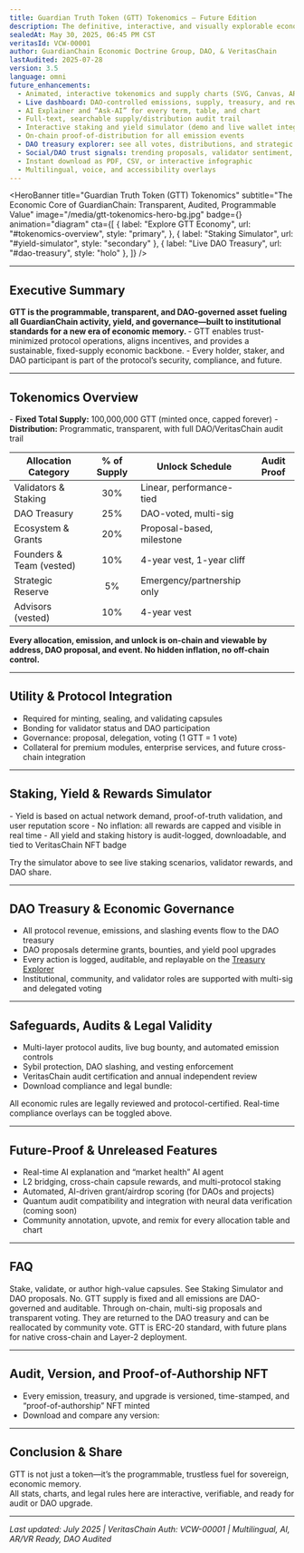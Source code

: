 ```yaml
---
title: Guardian Truth Token (GTT) Tokenomics — Future Edition
description: The definitive, interactive, and visually explorable economic design for the GTT—the native, DAO-governed, quantum-audited asset of GuardianChain.
sealedAt: May 30, 2025, 06:45 PM CST
veritasId: VCW-00001
author: GuardianChain Economic Doctrine Group, DAO, & VeritasChain
lastAudited: 2025-07-28
version: 3.5
language: omni
future_enhancements:
  - Animated, interactive tokenomics and supply charts (SVG, Canvas, AR-ready)
  - Live dashboard: DAO-controlled emissions, supply, treasury, and reward stats
  - AI Explainer and “Ask-AI” for every term, table, and chart
  - Full-text, searchable supply/distribution audit trail
  - Interactive staking and yield simulator (demo and live wallet integration)
  - On-chain proof-of-distribution for all emission events
  - DAO treasury explorer: see all votes, distributions, and strategic reserves in real time
  - Social/DAO trust signals: trending proposals, validator sentiment, market impact
  - Instant download as PDF, CSV, or interactive infographic
  - Multilingual, voice, and accessibility overlays
---
```


<HeroBanner
  title="Guardian Truth Token (GTT) Tokenomics"
  subtitle="The Economic Core of GuardianChain: Transparent, Audited, Programmable Value"
  image="/media/gtt-tokenomics-hero-bg.jpg"
  badge={<VeritasBadge id="VCW-00001" />}
  animation="diagram"
  cta={[
    {
      label: "Explore GTT Economy",
      url: "#tokenomics-overview",
      style: "primary",
    },
    { label: "Staking Simulator", url: "#yield-simulator", style: "secondary" },
    { label: "Live DAO Treasury", url: "#dao-treasury", style: "holo" },
  ]}
/>

<UtilityBar>
  <SectionTOC sticky scrollSpy animation="fade-in" />
  <QuickActions>
    <CopyButton text="guardian-global.com/whitepaper/gtt-tokenomics" />
    <ShareMenu
      platforms={["twitter", "linkedin", "telegram", "farcaster", "email"]}
    />
    <PDFExport />
    <VoiceToggle />
    <ThemeToggle />
    <TranslateMenu
      languages={["en", "es", "zh", "de", "fr", "ar", "hi", "jp"]}
    />
    <TextSizeToggle />
  </QuickActions>
</UtilityBar>

<LiveStats type="tokenomics" position="banner" />

---

## <span id="executive-summary">Executive Summary <InfoIcon /></span>

<Callout type="impact" icon="🪙">
  <b>
    GTT is the programmable, transparent, and DAO-governed asset fueling all
    GuardianChain activity, yield, and governance—built to institutional
    standards for a new era of economic memory.
  </b>
</Callout>
- GTT enables trust-minimized protocol operations, aligns incentives, and
provides a sustainable, fixed-supply economic backbone. - Every holder, staker,
and DAO participant is part of the protocol’s security, compliance, and future.

<AIExplain section="executive-summary" />

---

## <span id="tokenomics-overview">Tokenomics Overview <ChartIcon /></span>

<AnimatedChart src="/media/gtt-supply-chart.svg" interactive />- **Fixed Total
Supply:** 100,000,000 GTT (minted once, capped forever) - **Distribution:**
Programmatic, transparent, with full DAO/VeritasChain audit trail

| Allocation Category      | % of Supply | Unlock Schedule            |          Audit Proof          |
| ------------------------ | :---------: | -------------------------- | :---------------------------: |
| Validators & Staking     |     30%     | Linear, performance-tied   | <ProofLink id="validators" /> |
| DAO Treasury             |     25%     | DAO-voted, multi-sig       |    <ProofLink id="dao" />     |
| Ecosystem & Grants       |     20%     | Proposal-based, milestone  | <ProofLink id="ecosystem" />  |
| Founders & Team (vested) |     10%     | 4-year vest, 1-year cliff  |    <ProofLink id="team" />    |
| Strategic Reserve        |     5%      | Emergency/partnership only |  <ProofLink id="reserve" />   |
| Advisors (vested)        |     10%     | 4-year vest                |  <ProofLink id="advisors" />  |

<Callout type="info" icon="💡">
  <b>
    Every allocation, emission, and unlock is on-chain and viewable by address,
    DAO proposal, and event. No hidden inflation, no off-chain control.
  </b>
</Callout>

---

## <span id="utility">Utility & Protocol Integration <RocketIcon /></span>

- Required for minting, sealing, and validating capsules
- Bonding for validator status and DAO participation
- Governance: proposal, delegation, voting (1 GTT = 1 vote)
- Collateral for premium modules, enterprise services, and future cross-chain integration

<AnimatedSVG src="/media/gtt-utility-flow.svg" />

---

## <span id="yield-simulator">Staking, Yield & Rewards Simulator <YieldIcon /></span>

<StakingSimulator />- Yield is based on actual network demand, proof-of-truth
validation, and user reputation score - No inflation: all rewards are capped and
visible in real time - All yield and staking history is audit-logged,
downloadable, and tied to VeritasChain NFT badge

<LiveStats type="yield" />
<Callout type="pro" icon="🧮">
  Try the simulator above to see live staking scenarios, validator rewards, and
  DAO share.
</Callout>

---

## <span id="dao-treasury">DAO Treasury & Economic Governance <DAOBadge /></span>

- All protocol revenue, emissions, and slashing events flow to the DAO treasury
- DAO proposals determine grants, bounties, and yield pool upgrades
- Every action is logged, auditable, and replayable on the [Treasury Explorer](/dao/treasury)
- Institutional, community, and validator roles are supported with multi-sig and delegated voting

<LiveVote proposal="treasury" />
<AuditTrail doc="gtt-tokenomics" />

---

## <span id="safeguards">Safeguards, Audits & Legal Validity <ShieldIcon /></span>

- Multi-layer protocol audits, live bug bounty, and automated emission controls
- Sybil protection, DAO slashing, and vesting enforcement
- VeritasChain audit certification and annual independent review
- Download compliance and legal bundle: <DownloadButton file="/docs/GTT_ComplianceBundle.pdf" />

<Callout type="legal" icon="⚖️">
  All economic rules are legally reviewed and protocol-certified. Real-time
  compliance overlays can be toggled above.
</Callout>

---

## <span id="future">Future-Proof & Unreleased Features <FutureIcon /></span>

- Real-time AI explanation and “market health” AI agent
- L2 bridging, cross-chain capsule rewards, and multi-protocol staking
- Automated, AI-driven grant/airdrop scoring (for DAOs and projects)
- Quantum audit compatibility and integration with neural data verification (coming soon)
- Community annotation, upvote, and remix for every allocation table and chart

---

## <span id="faq">FAQ <HelpIcon /></span>

<FAQ>
  <Question q="How do I earn GTT?">
    Stake, validate, or author high-value capsules. See Staking Simulator and
    DAO proposals.
  </Question>
  <Question q="Is there inflation?">
    No. GTT supply is fixed and all emissions are DAO-governed and auditable.
  </Question>
  <Question q="How is the DAO treasury managed?">
    Through on-chain, multi-sig proposals and transparent voting.
  </Question>
  <Question q="What happens to unused or slashed tokens?">
    They are returned to the DAO treasury and can be reallocated by community
    vote.
  </Question>
  <Question q="Is GTT ERC-20 or native?">
    GTT is ERC-20 standard, with future plans for native cross-chain and Layer-2
    deployment.
  </Question>
</FAQ>

---

## <span id="audit">Audit, Version, and Proof-of-Authorship NFT <AuditIcon /></span>

- Every emission, treasury, and upgrade is versioned, time-stamped, and “proof-of-authorship” NFT minted
- Download and compare any version: <AuditTrail doc="gtt-tokenomics" />

---

## <span id="conclusion">Conclusion & Share <ShareIcon /></span>

GTT is not just a token—it’s the programmable, trustless fuel for sovereign, economic memory.  
All stats, charts, and legal rules here are interactive, verifiable, and ready for audit or DAO upgrade.

<ShareButtons />
<VoiceNarrationToggle />
<ThemeToggle />

---

_Last updated: July 2025 | VeritasChain Auth: VCW-00001 | Multilingual, AI, AR/VR Ready, DAO Audited_
